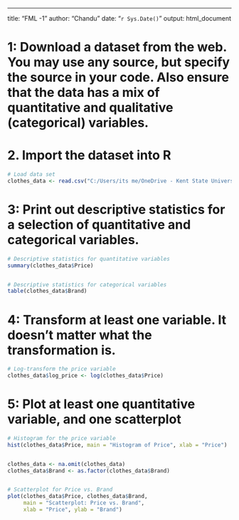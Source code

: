---
title: "FML -1"
author: "Chandu"
date: "`r Sys.Date()`"
output: html_document

# 1: Download a dataset from the web. You may use any source, but specify the source in your code. Also ensure that the data has a mix of quantitative and qualitative (categorical) variables.
# 2. Import the dataset into R
```{r}
# Load data set
clothes_data <- read.csv("C:/Users/its me/OneDrive - Kent State University/Desktop/chandu/RHISTORY/clothes_price_prediction_data.csv")

```
# 3: Print out descriptive statistics for a selection of quantitative and categorical variables.
```{r}
# Descriptive statistics for quantitative variables
summary(clothes_data$Price)


# Descriptive statistics for categorical variables
table(clothes_data$Brand)

```
# 4: Transform at least one variable. It doesn't matter what the transformation is.

```{r}

# Log-transform the price variable
clothes_data$log_price <- log(clothes_data$Price)


```

# 5: Plot at least one quantitative variable, and one scatterplot
```{r}
# Histogram for the price variable
hist(clothes_data$Price, main = "Histogram of Price", xlab = "Price")


clothes_data <- na.omit(clothes_data)
clothes_data$Brand <- as.factor(clothes_data$Brand)


# Scatterplot for Price vs. Brand
plot(clothes_data$Price, clothes_data$Brand, 
     main = "Scatterplot: Price vs. Brand", 
     xlab = "Price", ylab = "Brand")
```

